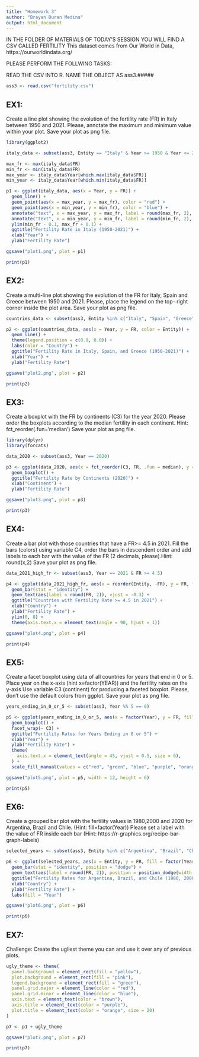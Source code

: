 ```yaml
---
title: "Homework 3"
author: "Brayan Duran Medina"
output: html_document
---
```


IN THE FOLDER OF MATERIALS OF TODAY'S SESSION YOU WILL FIND A CSV CALLED FERTILITY
This dataset comes from Our World in Data, https://ourworldindata.org/ 

PLEASE PERFORM THE FOLLWING TASKS:

READ THE CSV INTO R. NAME THE OBJECT AS ass3.#####

```r
ass3 <- read.csv("fertility.csv")
```

## EX1: #######
Create a line plot showing the evolution of the fertility rate (FR) in Italy between 
1950 and 2021. Please, annotate the maximum and minimum value within your plot.
Save your plot as png file.

```r
library(ggplot2)

italy_data <- subset(ass3, Entity == "Italy" & Year >= 1950 & Year <= 2021)

max_fr <- max(italy_data$FR)
min_fr <- min(italy_data$FR)
max_year <- italy_data$Year[which.max(italy_data$FR)]
min_year <- italy_data$Year[which.min(italy_data$FR)]

p1 <- ggplot(italy_data, aes(x = Year, y = FR)) +
  geom_line() +
  geom_point(aes(x = max_year, y = max_fr), color = "red") +
  geom_point(aes(x = min_year, y = min_fr), color = "blue") +
  annotate("text", x = max_year, y = max_fr, label = round(max_fr, 2), vjust = -1) +
  annotate("text", x = min_year, y = min_fr, label = round(min_fr, 2), vjust = -1) +
  ylim(min_fr - 0.1, max_fr + 0.1) +
  ggtitle("Fertility Rate in Italy (1950-2021)") +
  xlab("Year") +
  ylab("Fertility Rate")

ggsave("plot1.png", plot = p1)

print(p1)
```

## EX2: ####### 
Create a multi-line plot showing the evolution of the FR for  Italy, 
Spain and Greece between 1950 and 2021. Please, place the legend on the top-
right corner inside the plot area. 
Save your plot as png file.

```r
countries_data <- subset(ass3, Entity %in% c("Italy", "Spain", "Greece") & Year >= 1950 & Year <= 2021)

p2 <- ggplot(countries_data, aes(x = Year, y = FR, color = Entity)) +
  geom_line() +
  theme(legend.position = c(0.9, 0.8)) +
  labs(color = "Country") +
  ggtitle("Fertility Rate in Italy, Spain, and Greece (1950-2021)") +
  xlab("Year") +
  ylab("Fertility Rate")

ggsave("plot2.png", plot = p2)

print(p2)
```

## EX3: #######
Create a boxplot with the FR by continents (C3) for the year 2020. Please 
order the boxplots according to the median fertility in each continent. Hint:
fct_reorder(.fun='median')
Save your plot as png file. 

```r
library(dplyr)
library(forcats)

data_2020 <- subset(ass3, Year == 2020)

p3 <- ggplot(data_2020, aes(x = fct_reorder(C3, FR, .fun = median), y = FR)) +
  geom_boxplot() +
  ggtitle("Fertility Rate by Continents (2020)") +
  xlab("Continent") +
  ylab("Fertility Rate")

ggsave("plot3.png", plot = p3)

print(p3)
```

## EX4: #####
Create a bar plot with those countries that have a FR>= 4.5 in 2021. Fill
the bars (colors) using variable C4, order the bars in descendent order and 
add labels to each bar with the value of the FR (2 decimals, please).Hint: 
round(x,2)
Save your plot as png file.

```r
data_2021_high_fr <- subset(ass3, Year == 2021 & FR >= 4.5)

p4 <- ggplot(data_2021_high_fr, aes(x = reorder(Entity, -FR), y = FR, fill = C4)) +
  geom_bar(stat = "identity") +
  geom_text(aes(label = round(FR, 2)), vjust = -0.3) +
  ggtitle("Countries with Fertility Rate >= 4.5 in 2021") +
  xlab("Country") +
  ylab("Fertility Rate") +
  ylim(0, 8) +
  theme(axis.text.x = element_text(angle = 90, hjust = 1))

ggsave("plot4.png", plot = p4)

print(p4)
```

## EX5: ######
Create a facet boxplot using data of all countries for years that end in 0 or 5.
Place year on the x-axis (hint x=factor(YEAR)) and the fertility rates on the y-axis
Use variable C3 (continent) for producing a faceted boxplot. 
Please, don't use the default colors  from ggplot. 
Save your plot as png file. 

```r
years_ending_in_0_or_5 <- subset(ass3, Year %% 5 == 0)

p5 <- ggplot(years_ending_in_0_or_5, aes(x = factor(Year), y = FR, fill = C3)) +
  geom_boxplot() +
  facet_wrap(~ C3) +
  ggtitle("Fertility Rates for Years Ending in 0 or 5") +
  xlab("Year") +
  ylab("Fertility Rate") +
  theme(
    axis.text.x = element_text(angle = 45, vjust = 0.5, size = 6),
  ) +
  scale_fill_manual(values = c("red", "green", "blue", "purple", "orange", "yellow"))

ggsave("plot5.png", plot = p5, width = 12, height = 6)

print(p5)
```

## EX6: ######
Create a grouped bar plot with the fertility values in 1980,2000 and 2020 for
Argentina, Brazil and Chile. (Hint: fill=factor(Year))
Please set a label with the value of FR inside each bar 
(Hint: https://r-graphics.org/recipe-bar-graph-labels) 

```r
selected_years <- subset(ass3, Entity %in% c("Argentina", "Brazil", "Chile") & Year %in% c(1980, 2000, 2020))

p6 <- ggplot(selected_years, aes(x = Entity, y = FR, fill = factor(Year))) +
  geom_bar(stat = "identity", position = "dodge") +
  geom_text(aes(label = round(FR, 2)), position = position_dodge(width = 0.9), vjust = 1.5) +
  ggtitle("Fertility Rates for Argentina, Brazil, and Chile (1980, 2000, 2020)") +
  xlab("Country") +
  ylab("Fertility Rate") +
  labs(fill = "Year")

ggsave("plot6.png", plot = p6)

print(p6)
```

## EX7: #####
Challenge: Create the ugliest theme you can and use it over any of previous plots. 

```r
ugly_theme <- theme(
  panel.background = element_rect(fill = "yellow"),
  plot.background = element_rect(fill = "pink"),
  legend.background = element_rect(fill = "green"),
  panel.grid.major = element_line(color = "red"),
  panel.grid.minor = element_line(color = "blue"),
  axis.text = element_text(color = "brown"),
  axis.title = element_text(color = "purple"),
  plot.title = element_text(color = "orange", size = 20)
)

p7 <- p1 + ugly_theme

ggsave("plot7.png", plot = p7)

print(p7)
```